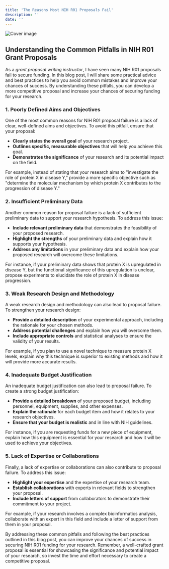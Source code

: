 ```yaml
---
title: 'The Reasons Most NIH R01 Proposals Fail'
description: ''
date: ''
---
```

![Cover image](//904133d31006c5cfee432029d4ab4b31.cdn.bubble.io/f1683611355635x427883415186629950/nathan-roser-XX0vmOvQ3GA-unsplash.jpg)

## Understanding the Common Pitfalls in NIH R01 Grant Proposals

 As a *grant proposal writing instructor*, I have seen many NIH R01 proposals fail to secure funding. In this blog post, I will share some practical advice and best practices to help you avoid common mistakes and improve your chances of success. By understanding these pitfalls, you can develop a more competitive proposal and increase your chances of securing funding for your research.

### 1. Poorly Defined Aims and Objectives

 One of the most common reasons for NIH R01 proposal failure is a lack of clear, well-defined aims and objectives. To avoid this pitfall, ensure that your proposal:

- **Clearly states the overall goal** of your research project.
 - **Outlines specific, measurable objectives** that will help you achieve this goal.
 - **Demonstrates the significance** of your research and its potential impact on the field.
 
For example, instead of stating that your research aims to "investigate the role of protein X in disease Y," provide a more specific objective such as "determine the molecular mechanism by which protein X contributes to the progression of disease Y."

### 2. Insufficient Preliminary Data

 Another common reason for proposal failure is a lack of sufficient preliminary data to support your research hypothesis. To address this issue:

- **Include relevant preliminary data** that demonstrates the feasibility of your proposed research.
 - **Highlight the strengths** of your preliminary data and explain how it supports your hypothesis.
 - **Address any limitations** in your preliminary data and explain how your proposed research will overcome these limitations.
 
For instance, if your preliminary data shows that protein X is upregulated in disease Y, but the functional significance of this upregulation is unclear, propose experiments to elucidate the role of protein X in disease progression.

### 3. Weak Research Design and Methodology

 A weak research design and methodology can also lead to proposal failure. To strengthen your research design:

- **Provide a detailed description** of your experimental approach, including the rationale for your chosen methods.
 - **Address potential challenges** and explain how you will overcome them.
 - **Include appropriate controls** and statistical analyses to ensure the validity of your results.
 
For example, if you plan to use a novel technique to measure protein X levels, explain why this technique is superior to existing methods and how it will provide more accurate results.

### 4. Inadequate Budget Justification

 An inadequate budget justification can also lead to proposal failure. To create a strong budget justification:

- **Provide a detailed breakdown** of your proposed budget, including personnel, equipment, supplies, and other expenses.
 - **Explain the rationale** for each budget item and how it relates to your research objectives.
 - **Ensure that your budget is realistic** and in line with NIH guidelines.
 
For instance, if you are requesting funds for a new piece of equipment, explain how this equipment is essential for your research and how it will be used to achieve your objectives.

### 5. Lack of Expertise or Collaborations

 Finally, a lack of expertise or collaborations can also contribute to proposal failure. To address this issue:

- **Highlight your expertise** and the expertise of your research team.
 - **Establish collaborations** with experts in relevant fields to strengthen your proposal.
 - **Include letters of support** from collaborators to demonstrate their commitment to your project.
 
For example, if your research involves a complex bioinformatics analysis, collaborate with an expert in this field and include a letter of support from them in your proposal.
 
 By addressing these common pitfalls and following the best practices outlined in this blog post, you can improve your chances of success in securing NIH R01 funding for your research. Remember, a well-crafted grant proposal is essential for showcasing the significance and potential impact of your research, so invest the time and effort necessary to create a competitive proposal.
